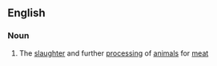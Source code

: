 ==English==

===Noun===
{{en-noun|-}}

#{{US}} The [[slaughter]] and further [[processing]] of [[animal]]s for [[meat]]